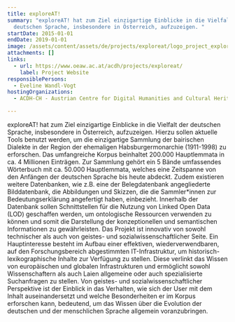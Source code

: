 ```yaml
---
title: exploreAT!
summary: "exploreAT! hat zum Ziel einzigartige Einblicke in die Vielfalt der
  deutschen Sprache, insbesondere in Österreich, aufzuzeigen. "
startDate: 2015-01-01
endDate: 2019-01-01
image: /assets/content/assets/de/projects/exploreat/logo_project_exploreat_2000x1143px.png
attachments: []
links:
  - url: https://www.oeaw.ac.at/acdh/projects/exploreat/
    label: Project Website
responsiblePersons:
  - Eveline Wandl-Vogt
hostingOrganizations:
  - ACDH-CH - Austrian Centre for Digital Humanities and Cultural Heritage

---
```

exploreAT! hat zum Ziel einzigartige Einblicke in die Vielfalt der deutschen Sprache, insbesondere in Österreich, aufzuzeigen. Hierzu sollen aktuelle Tools benutzt werden, um die einzigartige Sammlung der bairischen Dialekte in der Region der ehemaligen Habsburgermonarchie (1911-1998) zu erforschen. Das umfangreiche Korpus beinhaltet 200.000 Hauptlemmata in ca. 4 Millionen Einträgen. Zur Sammlung gehört ein 5 Bände umfassendes Wörterbuch mit ca. 50.000 Hauptlemmata, welches eine Zeitspanne von den Anfängen der deutschen Sprache bis heute abdeckt.  Zudem existieren weitere Datenbanken, wie z.B. eine der Belegdatenbank angegliederte Bilddatenbank, die Abbildungen und Skizzen, die die Sammler\*innen zur Bedeutungserklärung angefertigt haben, einbezieht. Innerhalb der Datenbank sollen Schnittstellen für die Nutzung von Linked Open Data (LOD) geschaffen werden, um ontologische Ressourcen verwenden zu können und somit die Darstellung der konzeptionellen und semantischen Informationen zu gewährleisten. Das Projekt ist innovativ von sowohl technischer als auch von geistes- und sozialwissenschaftlicher Seite. Ein Hauptinteresse besteht im Aufbau einer effektiven, wiederverwendbaren, auf den Forschungsbereich abgestimmten IT-Infrastruktur, um historisch-lexikographische Inhalte zur Verfügung zu stellen. Diese verlinkt das Wissen von europäischen und globalen Infrastrukturen und ermöglicht sowohl Wissenschaftern als auch Laien  allgemeine oder auch spezialisierte Suchanfragen zu stellen. Von geistes- und sozialwissenschaftlicher Perspektive ist der Einblick in das Verhalten, wie sich der User mit dem Inhalt auseinandersetzt und welche Besonderheiten er im Korpus erforschen kann, bedeutend, um das Wissen über die Evolution der deutschen und der menschlichen Sprache allgemein voranzubringen.
